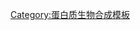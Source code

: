 {{Navbox
| name       = 翻译后修饰
| title      = [[翻译后修饰]]
| bodyclass  = hlist
| titlestyle = background:#e7dcc3
| groupstyle = background-color: AntiqueWhite

| group1     = [[分子伴侣]]/<br>[[蛋白质折叠]]
| list1      =
  {{Navbox|subgroup
  | groupstyle = background-color: AntiqueWhite

  | group1 = [[热休克蛋白]]/<br>{{le|伴侣蛋白|Chaperonin}}
  | list1  = 
* [[GroES|Hsp10/GroES]]
** {{le|早孕因子|Early pregnancy factor}}
* [[Hsp27]]
* [[Heat shock protein 47|Hsp47]]
* [[HSP60]]/[[GroEL]]

* [[Hsp40|Hsp40/DnaJ]]
** [[DNAJA1|A1]]
** [[DNAJA2|A2]]
** [[DNAJA3|A3]]
** [[DNAJB1|B1]]
** [[DNAJB2|B2]]
** [[DNAJB11|B11]]
** [[DNAJB4|B4]]
** [[DNAJB6|B6]]
** [[DNAJB9|B9]]
** [[DNAJC1|C1]]
** [[DNAJC3|C3]]
** [[DNAJC5|C5]]
** [[DNAJC6|C6]]
** [[DNAJC7|C7]]
** [[DNAJC10|C10]]
** [[DNAJC11|C11]]
** [[DNAJC13|C13]]
** [[DNAJC14|C14]]
** [[DNAJC19|C19]]

* [[Hsp70]]
** [[HSPA1A|1A]]
** [[HSPA1B|1B]]
** [[HSPA1L|1L]]
** [[HSPA2|2]]
** [[HSPA4|4]]
** [[HSPA4L|4L]]
** [[Binding immunoglobulin protein|5]]
** [[HSPA6|6]]
** [[HSPA7|7]]
** [[HSPA8|8]]
** [[HSPA9|9]]
** [[HSPA12A|12A]]
** [[HSPA14|14]]

* [[Hsp90]]
** [[Heat shock protein 90kDa alpha (cytosolic), member A1|α<sub>1</sub>]]
** [[HSP90AA2|α<sub>2</sub>]]
** [[HSP90AB1|β]]
** [[HSP90B1|ER]]
** [[TRAP1]]

  | group2 = 其它
  | list2  = 
* [[Alpha crystallin]]
* [[Clusterin]]
* [[Survival of motor neuron]]
** [[SMN1]]
** [[SMN2]]
  }}

| group3 = {{le|蛋白质寻靶|Protein targeting|靶向运输}}
| list3  = 
* [[信号肽]]
**{{le|导肽|Target peptide|线粒体导肽}}

| group4 = [[泛素]]化
| list4  = 
* '''E1''' {{le|泛素活化酶|Ubiquitin-activating enzyme}}
** [[UBE1|UBA1]]
** [[SAE2|UBA2]]
** [[UBE1C|UBA3]]
** [[UBE1DC1|UBA5]]
** [[UBE1L2|UBA6]]
** [[UBE1L|UBA7]]
** [[ATG7]]
** [[APPBP1|NAE1]]
** [[SAE1]]

* '''E2''' {{le|泛素缀合酶|Ubiquitin-conjugating enzyme}}
** [[UBE2A|A]]
** [[UBE2B|B]]
** [[UBE2C|C]]
** [[UBE2D1|D1]]
** [[UBE2D2|D2]]
** [[UBE2D3|D3]]
** [[UBE2E1|E1]]
** [[UBE2E2|E2]]
** [[UBE2E3|E3]]
** [[UBE2G1|G1]]
** [[UBE2G2|G2]]
** [[UBE2H|H]]
** [[UBE2I|I]]
** [[UBE2J1|J1]]
** [[UBE2J2|J2]]
** [[UBE2K|K]]
** [[UBE2L1|L1]]
** [[UBE2L2|L2]]
** [[UBE2L3|L3]]
** [[UBE2L4|L4]]
** [[UBE2L6|L6]]
** [[UBE2M|M]]
** [[UBE2N|N]]
** [[UBE2O|O]]
** [[UBE2Q1|Q1]]
** [[UBE2Q2|Q2]]
** [[CDC34|R1]] (CDC34)
** [[UBE2R2|R2]]
** [[UBE2S|S]]
** [[UBE2V1|V1]]
** [[UBE2V2|V2]]
** [[UBE2Z|Z]]

* '''E3''' [[泛素连接酶]]
** [[Von Hippel–Lindau tumor suppressor|VHL]]
** [[Cullin]]
** [[CBL (gene)|CBL]]
** [[Mdm2|MDM2]]
** [[FANCL]]
** [[UBR1]]

* [[Deubiquitinating enzyme]]: [[Ataxin 3]]
* [[USP6]]
* [[CYLD (gene)|CYLD]]

* [[ATG3]]
* [[BIRC6]]
* [[UFC1 (gene)|UFC1]]

| group5 = 其它
| list5  = 
* 泛素样修饰蛋白
** {{le|SUMO蛋白质|SUMO protein|SUMO 蛋白}}
** [[ISG15]]
** [[URM1]]
** [[NEDD8]]
** [[FAT10]]
** [[ATG8]]
** [[ATG12]]
** [[FUB1]]
** [[membrane-anchored UBL|MUB]]
** [[UFM1]]
** [[UBL5]]

| belowstyle = background-color: AntiqueWhite
| below = ''See also: [[Template:Posttranslational modification disorders|posttranslational modification disorders]]''<br>{{Protein biosynthesis navs}}

}}<noinclude>
[[Category:蛋白质生物合成模板]]
</noinclude>